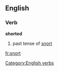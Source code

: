 == English ==
=== Verb ===
[[Category:English verbs]]
'''shorted'''
#past tense of [[snort]]

[[fr:snort]]